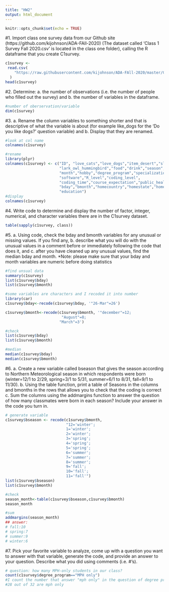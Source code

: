 ```yaml
---
title: "HW2"
output: html_document
---
```


```r
knitr::opts_chunk$set(echo = TRUE)
```


#1. Import class one survey data from our Github site (https://github.com/kijohnson/ADA-FAll-2020) (The dataset called ‘Class 1 Survey Fall 2020.csv’ is located in the class one folder), calling the R dataframe that you create C1survey.
```r
c1survey <-
 read.csv(
    "https://raw.githubusercontent.com/kijohnson/ADA-FAll-2020/master/Class%20One/Class%201%20Survey%20Fall%202020.csv"
  )
head(c1survey)
```


#2. Determine: a. the number of observations (i.e. the number of people who filled out the survey) and b. the number of variables in the dataframe.
```r
#number of oberservation/variable
dim(c1survey) 
```

#3. a. Rename the column variables to something shorter and that is descriptive of what the variable is about (for example like_dogs for the ‘Do you like dogs?’ question variable) and b. Display that they are renamed.
```r
#look at col name
colnames(c1survey)

#rename
library(plyr)
colnames(c1survey) <- c("ID", "love_cats","love_dogs","item_desert","slogan","favorite_day",
                        "lark_owl_hummingbird","food","drink","season",
                        "month","hobby","degree_program","specialization",
                        "software","R_level","coding_level",
                        "coding_time","course_expectation","public_health_interest","favorite_number",
                        "bday","bmonth","homecountry","homestate","homecity",
                        "education")
#display
colnames(c1survey)
```

#4. Write code to determine and display the number of factor, integer, numerical, and character variables there are in the C1survey dataset.
```r
table(sapply(c1survey, class))
```

#5. a. Using code, check the bday and bmonth variables for any unusual or missing values. If you find any, b. describe what you will do with the unusual values in a comment before or immediately following the code that does it, and c. after you have cleaned up any unusual values, find the median bday and month. *Note: please make sure that your bday and month variables are numeric before doing statistics
```r
#find unsual data
summary(c1survey)
list(c1survey$bday)
list(c1survey$bmonth)

#some variables are characters and I recoded it into number
library(car)
c1survey$bday<-recode(c1survey$bday, '"26-Mar"=26')

c1survey$bmonth<-recode(c1survey$bmonth, '"december"=12;
                         "August"=8;
                        "March"=3')

#check 
list(c1survey$bday)
list(c1survey$bmonth)

#median
median(c1survey$bday)
median(c1survey$bmonth)
```

#6. a. Create a new variable called bseason that gives the season according to Northern Meteorological season in which respondents were born (winter=12/1 to 2/29, spring=3/1 to 5/31, summer=6/1 to 8/31, fall=9/1 to 11/30). b. Using the table function, print a table of Seasons in the columns and bmonths in the rows that allows you to check that the coding is correct c. Sum the columns using the addmargins function to answer the question of how many classmates were born in each season? Include your answer in the code you turn in.
```r
# generate variable
c1survey$bseason <- recode(c1survey$bmonth,
                           "12='winter';
                           1='winter';
                           2='winter';
                           3='spring';
                           4='spring';
                           5='spring';
                           6='summer';
                           7='summer';
                           8='summer';
                           9='fall';
                           10='fall';
                           11='fall'")
list(c1survey$bseason)
list(c1survey$bmonth)

#check 
season_month<-table(c1survey$bseason,c1survey$bmonth)
season_month

#sum
addmargins(season_month)
## answer:
# fall:10
# spring:7
# summer:9
# winter:6

```

#7. Pick your favorite variable to analyze, come up with a question you want to answer with that variable, generate the code, and provide an answer to your question. Describe what you did using comments (i.e. #’s).
```r
# question: how many MPH-only students in our class?
count(c1survey$degree_program=="MPH only")
#I count the number that answer "mph only" in the question of degree program. 
#28 out of 32 are mph only

```

